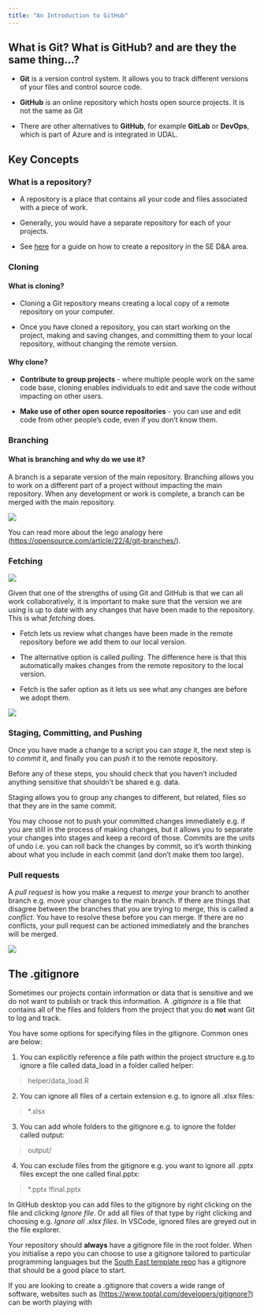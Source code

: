 ```yaml
---
title: "An Introduction to GitHub"
---
```


## What is Git? What is GitHub? and are they the same thing...?

-   **Git** is a version control system. It allows you to track different versions of your files and control source code.

-   **GitHub** is an online repository which hosts open source projects. It is not the same as Git

-   There are other alternatives to **GitHub**, for example **GitLab** or **DevOps**, which is part of Azure and is integrated in UDAL.

## Key Concepts

### What is a repository?

-   A repository is a place that contains all your code and files associated with a piece of work.

-   Generally, you would have a separate repository for each of your projects.

-   See [here](1-first-repo.qmd#sec-createrepo) for a guide on how to create a repository in the SE D&A area.

### Cloning

#### What is cloning?

-   Cloning a Git repository means creating a local copy of a remote repository on your computer.

-   Once you have cloned a repository, you can start working on the project, making and saving changes, and committing them to your local repository, without changing the remote version.

#### Why clone?

-   **Contribute to group projects** - where multiple people work on the same code base, cloning enables individuals to edit and save the code without impacting on other users.

-   **Make use of other open source repositories** - you can use and edit code from other people's code, even if you don't know them.

### Branching {#sec-branching}

#### What is branching and why do we use it?

A branch is a separate version of the main repository. Branching allows you to work on a different part of a project without impacting the main repository. When any development or work is complete, a branch can be merged with the main repository.

![](pics/intro-branching.png)

::: callout-note
You can read more about the lego analogy here (<https://opensource.com/article/22/4/git-branches/>).
:::

### Fetching

![](https://media0.giphy.com/media/v1.Y2lkPTc5MGI3NjExZWllaG9mcTZ2c3o4Nzlsb3F0eXRsaWx0azk2bTF2YWw0NjlpNzhiciZlcD12MV9pbnRlcm5hbF9naWZfYnlfaWQmY3Q9Zw/G6ojXggFcXWCs/giphy.gif){fig-align="center"}

Given that one of the strengths of using Git and GitHub is that we can all work collaboratively, it is important to make sure that the version we are using is up to date with any changes that have been made to the repository. This is what *fetching* does.

-   Fetch lets us review what changes have been made in the remote repository before we add them to our local version.

-   The alternative option is called *pulling*. The difference here is that this automatically makes changes from the remote repository to the local version.

-   Fetch is the safer option as it lets us see what any changes are before we adopt them.

![](pics/fetch-graphic.png)

### Staging, Committing, and Pushing

Once you have made a change to a script you can *stage* it, the next step is to *commit* it, and finally you can *push* it to the remote repository.

::: callout-important
Before any of these steps, you should check that you haven't included anything sensitive that shouldn't be shared e.g. data.
:::

Staging allows you to group any changes to different, but related, files so that they are in the same commit.

You may choose not to push your committed changes immediately e.g. if you are still in the process of making changes, but it allows you to separate your changes into stages and keep a record of those. Commits are the units of undo i.e. you can roll back the changes by commit, so it's worth thinking about what you include in each commit (and don't make them too large).

### Pull requests

A *pull request* is how you make a request to *merge* your branch to another branch e.g. move your changes to the main branch. If there are things that disagree between the branches that you are trying to merge, this is called a *conflict*. You have to resolve these before you can merge. If there are no conflicts, your pull request can be actioned immediately and the branches will be merged.

![](pics/merge-diagram.png)

## The .gitignore

Sometimes our projects contain information or data that is sensitive and we do not want to publish or track this information. A *.gitignore* is a file that contains all of the files and folders from the project that you do **not** want Git to log and track.

You have some options for specifying files in the gitignore. Common ones are below:

1.  You can explicitly reference a file path within the project structure e.g.to ignore a file called data_load in a folder called helper:

  > helper/data_load.R

2.  You can ignore all files of a certain extension e.g. to ignore all .xlsx files:

  > *.xlsx

3.  You can add whole folders to the gitignore e.g. to ignore the folder called output:

  > output/
  
4.  You can exclude files from the gitignore e.g. you want to ignore all .pptx files except the one called final.pptx: 
  
  > *.pptx
  > !final.pptx
  
::: callout-tip
In GitHub desktop you can add files to the gitignore by right clicking on the file and clicking *Ignore file*. Or add all files of that type by right clicking and choosing e.g. *Ignore all .xlsx files*. In VSCode, ignored files are greyed out in the file explorer.
:::

Your repository should **always** have a gitignore file in the root folder. When you initialise a repo you can choose to use a gitignore tailored to particular programming languages but the [South East template repo](https://github.com/nhsengland/se-template) has a gitignore that should be a good place to start.

::: callout-tip
If you are looking to create a .gitignore that covers a wide range of software, websites such as (<https://www.toptal.com/developers/gitignore?>) can be worth playing with
:::